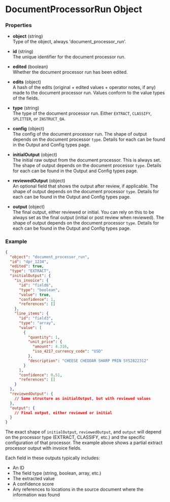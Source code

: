 # DocumentProcessorRun Object

### Properties

- **object** (string)  
  Type of the object, always 'document_processor_run'.

- **id** (string)  
  The unique identifier for the document processor run.

- **edited** (boolean)  
  Whether the document processor run has been edited.

- **edits** (object)  
  A hash of the edits (original + edited values + operator notes, if any) made to the document processor run. Values conform to the value types of the fields.

- **type** (string)  
  The type of the document processor run. Either `EXTRACT`, `CLASSIFY`, `SPLITTER`, or `INSTRUCT_QA`.

- **config** (object)  
  The config of the document processor run. The shape of output depends on the document processor `type`.
  Details for each can be found in the Output and Config types page.

- **initialOutput** (object)  
  The initial raw output from the document processor. This is always set.
  The shape of output depends on the document processor `type`.
  Details for each can be found in the Output and Config types page.

- **reviewedOutput** (object)  
  An optional field that shows the output after review, if applicable.
  The shape of output depends on the document processor `type`.
  Details for each can be found in the Output and Config types page.

- **output** (object)  
  The final output, either reviewed or initial. You can rely on this to be always set as the final output (initial or post review when reviewed).
  The shape of output depends on the document processor `type`.
  Details for each can be found in the Output and Config types page.

### Example
```json
{
  "object": "document_processor_run",
  "id": "dpr_1234",
  "edited": true,
  "type": "EXTRACT",
  "initialOutput": {
    "is_invoice": {
      "id": "field6",
      "type": "boolean",
      "value": true,
      "confidence": 1,
      "references": []
    },
    "line_items": {
      "id": "field3",
      "type": "array",
      "value": [
        {
          "quantity": 1,
          "unit_price": {
            "amount": 4.316,
            "iso_4217_currency_code": "USD"
          },
          "description": "CHEESE CHEDDAR SHARP PRIN SYS2822312"
        }
      ],
      "confidence": 0.51,
      "references": []
    }
  },
  "reviewedOutput": {
    // Same structure as initialOutput, but with reviewed values
  },
  "output": {
    // Final output, either reviewed or initial
  }
}
```

The exact shape of `initialOutput`, `reviewedOutput`, and `output` will depend on the processor type (EXTRACT, CLASSIFY, etc.) and the specific configuration of that processor. The example above shows a partial extract processor output with invoice fields.

Each field in these outputs typically includes:
- An ID
- The field type (string, boolean, array, etc.)
- The extracted value
- A confidence score
- Any references to locations in the source document where the information was found